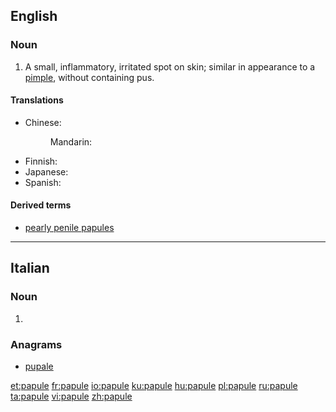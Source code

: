 ==English==

===Noun===
{{en-noun}}

# A small, inflammatory, irritated spot on skin; similar in appearance to a [[pimple]], without containing pus.

====Translations====
{{trans-top|small, inflammatory spot on skin without pus}}
* Chinese:
*: Mandarin: {{t+|cmn|丘疹|tr=qiūzhěn|sc=Hani}}
{{trans-mid}}
* Finnish: {{t|fi|näppylä}}
* Japanese: {{t|ja|丘疹|tr=きゅうしん, kyūshin|sc=Jpan}}
* Spanish: {{t+|es|pápula|f}}
{{trans-bottom}}

====Derived terms====
* [[pearly penile papules]]

----

==Italian==

===Noun===
{{head|it|noun plural form|g=f}}

# {{plural of|papula|lang=it}}

===Anagrams===
* [[pupale#Italian|pupale]]

[[et:papule]]
[[fr:papule]]
[[io:papule]]
[[ku:papule]]
[[hu:papule]]
[[pl:papule]]
[[ru:papule]]
[[ta:papule]]
[[vi:papule]]
[[zh:papule]]